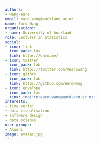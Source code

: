 ```yaml
---
authors:
- wang-earo
email: earo.wang@auckland.ac.nz
name: Earo Wang
organizations:
- name: University of Auckland
role: Lecturer in Statistics
social:
- icon: link
  icon_pack: fas
  link: https://earo.me/
- icon: twitter
  icon_pack: fab
  link: https://twitter.com/@earowang
- icon: github
  icon_pack: fab
  link: https://github.com/earowang
- icon: envelope
  icon_pack: fas
  link: "mailto:earo.wang@auckland.ac.nz"
interests:
- time series
- data visualisation
- software design
- data science
user_groups:
- Alumni
image: avatar.jpg
---
```

